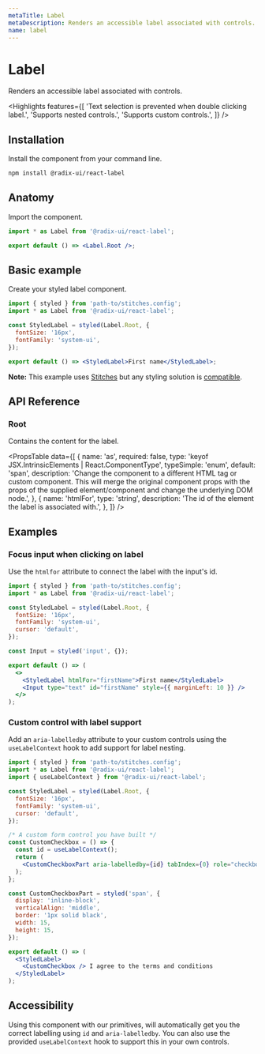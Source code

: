 ```yaml
---
metaTitle: Label
metaDescription: Renders an accessible label associated with controls.
name: label
---
```


# Label

<Description>Renders an accessible label associated with controls.</Description>

<Highlights
  features={[
    'Text selection is prevented when double clicking label.',
    'Supports nested controls.',
    'Supports custom controls.',
  ]}
/>

## Installation

Install the component from your command line.

```bash
npm install @radix-ui/react-label
```

## Anatomy

Import the component.

```jsx
import * as Label from '@radix-ui/react-label';

export default () => <Label.Root />;
```

## Basic example

Create your styled label component.

```jsx
import { styled } from 'path-to/stitches.config';
import * as Label from '@radix-ui/react-label';

const StyledLabel = styled(Label.Root, {
  fontSize: '16px',
  fontFamily: 'system-ui',
});

export default () => <StyledLabel>First name</StyledLabel>;
```

<Note>

**Note:** This example uses [Stitches](https://stitches.dev) but any styling solution is [compatible](/docs/primitives/guides/styling).

</Note>

## API Reference

### Root

Contains the content for the label.

<PropsTable
  data={[
    {
      name: 'as',
      required: false,
      type: 'keyof JSX.IntrinsicElements | React.ComponentType<any>',
      typeSimple: 'enum',
      default: 'span',
      description:
        'Change the component to a different HTML tag or custom component. This will merge the original component props with the props of the supplied element/component and change the underlying DOM node.',
    },
    {
      name: 'htmlFor',
      type: 'string',
      description: 'The id of the element the label is associated with.',
    },
  ]}
/>

## Examples

### Focus input when clicking on label

Use the `htmlfor` attribute to connect the label with the input's id.

```jsx
import { styled } from 'path-to/stitches.config';
import * as Label from '@radix-ui/react-label';

const StyledLabel = styled(Label.Root, {
  fontSize: '16px',
  fontFamily: 'system-ui',
  cursor: 'default',
});

const Input = styled('input', {});

export default () => (
  <>
    <StyledLabel htmlFor="firstName">First name</StyledLabel>
    <Input type="text" id="firstName" style={{ marginLeft: 10 }} />
  </>
);
```

### Custom control with label support

Add an `aria-labelledby` attribute to your custom controls using the `useLabelContext` hook to add support for label nesting.

```jsx
import { styled } from 'path-to/stitches.config';
import * as Label from '@radix-ui/react-label';
import { useLabelContext } from '@radix-ui/react-label';

const StyledLabel = styled(Label.Root, {
  fontSize: '16px',
  fontFamily: 'system-ui',
  cursor: 'default',
});

/* A custom form control you have built */
const CustomCheckbox = () => {
  const id = useLabelContext();
  return (
    <CustomCheckboxPart aria-labelledby={id} tabIndex={0} role="checkbox" />
  );
};

const CustomCheckboxPart = styled('span', {
  display: 'inline-block',
  verticalAlign: 'middle',
  border: '1px solid black',
  width: 15,
  height: 15,
});

export default () => (
  <StyledLabel>
    <CustomCheckbox /> I agree to the terms and conditions
  </StyledLabel>
);
```

## Accessibility

Using this component with our primitives, will automatically get you the correct labelling using `id` and `aria-labelledby`. You can also use the provided `useLabelContext` hook to support this in your own controls.
